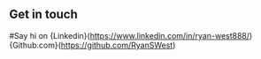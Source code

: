 ## Get in touch

#Say hi on {Linkedin}(https://www.linkedin.com/in/ryan-west888/)
  {Github.com}(https://github.com/RyanSWest)